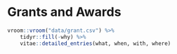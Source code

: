 
# Grants and Awards

```r
vroom::vroom("data/grant.csv") %>%
    tidyr::fill(-why) %>%
    vitae::detailed_entries(what, when, with, where)
```

